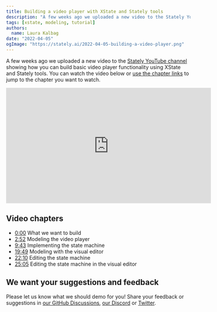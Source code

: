 ```yaml
---
title: Building a video player with XState and Stately tools
description: "A few weeks ago we uploaded a new video to the Stately YouTube channel showing how you can build basic video player functionality using XState and Stately tools."
tags: [xstate, modeling, tutorial]
authors:
  name: Laura Kalbag
date: "2022-04-05"
ogImage: "https://stately.ai/2022-04-05-building-a-video-player.png"
---
```


A few weeks ago we uploaded a new video to the [Stately YouTube channel](http://youtube.com/c/statelyai) showing how you can build basic video player functionality using XState and Stately tools. You can watch the video below or [use the chapter links](/#video-chapters) to jump to the chapter you want to watch.

<iframe width="560" height="315" src="https://www.youtube-nocookie.com/embed/3wZBSeLxVEw?controls=0" title="YouTube video player" frameborder="0" allow="accelerometer; autoplay; clipboard-write; encrypted-media; gyroscope; picture-in-picture; web-share" allowfullscreen></iframe>

<!--truncate-->

## Video chapters

- [0:00](https://www.youtube.com/watch?v=3wZBSeLxVEw&t=0s) What we want to build
- [2:52](https://www.youtube.com/watch?v=3wZBSeLxVEw&t=172s) Modeling the video player
- [9:43](https://www.youtube.com/watch?v=3wZBSeLxVEw&t=583s) Implementing the state machine
- [19:49](https://www.youtube.com/watch?v=3wZBSeLxVEw&t=1189s) Modeling with the visual editor
- [22:10](https://www.youtube.com/watch?v=3wZBSeLxVEw&t=1330s) Editing the state machine
- [25:05](https://www.youtube.com/watch?v=3wZBSeLxVEw&t=1505s) Editing the state machine in the visual editor

## We want your suggestions and feedback

Please let us know what we should demo for you! Share your feedback or suggestions in [our GitHub Discussions](https://github.com/statelyai/xstate/discussions), [our Discord](https://discord.gg/xstate) or [Twitter](https://twitter.com/statelyai).